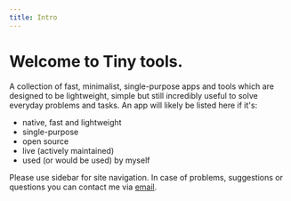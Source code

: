 ```yaml
---
title: Intro
---
```


# Welcome to Tiny tools.

A collection of fast, minimalist, single-purpose apps and tools which are designed to be lightweight, simple but still incredibly useful to solve everyday problems and tasks. An app will likely be listed here if it's:
- native, fast and lightweight
- single-purpose
- open source
- live (actively maintained)
- used (or would be used) by myself

Please use sidebar for site navigation. In case of problems, suggestions or questions you can contact me via&nbsp;<a href="mailto:tinytools@sent.com">email</a>.
